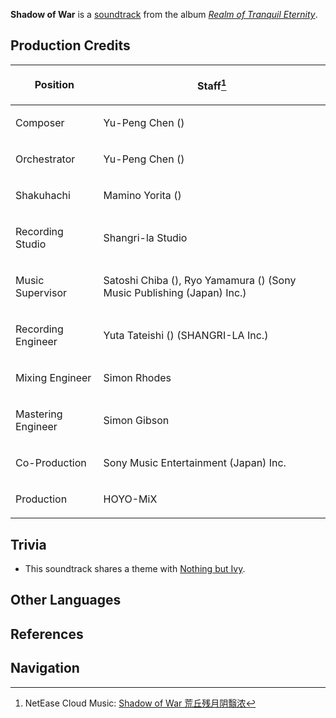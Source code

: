 {{Soundtrack Infobox
|title          =
|image          = Realm of Tranquil Eternity.jpg
|album          = Realm of Tranquil Eternity
|disc           = 2
|number         = 46
|featured       =
|featured2      =
|featured3      =
|featured_disc  =
|featured_disc2 =
|featured_disc3 =
|youtube_id     = 9xtAKakzZDs
|youtube_time   = 1511
|spotify_id     = 6izu0SqcWNPNKxe98TEtIT
|played_in      = Kannazuka
|during         = [[Kannazuka]]
|domain         =
|previous       = Nothing but Ivy
|next           = Another Conflict Incoming
}}
'''Shadow of War''' is a [[soundtrack]] from the album ''[[Realm of Tranquil Eternity]]''.

==Production Credits==
{| class="wikitable" style="text-align:left; height:0.5em"
! Position
! Staff<ref>NetEase Cloud Music: [https://music.163.com/#/song?id=1879108711 Shadow of War 荒丘残月阴翳浓]</ref>
|-
! Composer
| Yu-Peng Chen ({{Lang|zh=陈致逸|mini=1}})
|-
! Orchestrator
| Yu-Peng Chen ({{Lang|zh=陈致逸|mini=1}})
|-
! Shakuhachi
| Mamino Yorita ({{Lang|ja=寄田真見乃|mini=1}})
|-
! Recording Studio
| Shangri-la Studio
|-
! Music Supervisor
| Satoshi Chiba ({{Lang|ja=千葉智史|mini=1}}), Ryo Yamamura ({{Lang|ja=山村涼|mini=1}}) (Sony Music Publishing (Japan) Inc.)
|-
! Recording Engineer
| Yuta Tateishi ({{Lang|ja=立石佑太|mini=1}}) (SHANGRI-LA Inc.)
|-
! Mixing Engineer
| Simon Rhodes
|-
! Mastering Engineer
| Simon Gibson
|-
! Co-Production
| Sony Music Entertainment (Japan) Inc.
|-
! Production
| HOYO-MiX
|}

==Trivia==
* This soundtrack shares a theme with [[Nothing but Ivy]].

==Other Languages==
{{Other Languages|default_hidden = 1
|en      = Shadow of War
|zhs     = 荒丘残月阴翳浓
|zhs_rm  = Huāngqiū Cányuè Yīnyì Nóng
|zht     = 荒丘殘月陰翳濃
|zht_rm  = Huāngqiū Cányuè Yīnyì Nóng
|ja      = 荒れ丘の残月、木陰濃く
|ja_rm   = Are Oka no Zangetsu, Kokage Koku
}}

==References==
{{Reflist}}

==Navigation==
{{Soundtrack Navbox|Realm of Tranquil Eternity}}